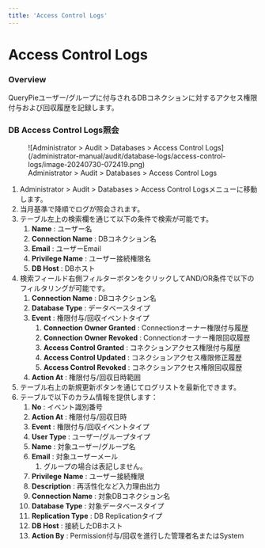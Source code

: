 ```yaml
---
title: 'Access Control Logs'
---
```


# Access Control Logs

### Overview

QueryPieユーザー/グループに付与されるDBコネクションに対するアクセス権限付与および回収履歴を記録します。

### DB Access Control Logs照会

<figure data-layout="center" data-align="center">
![Administrator &gt; Audit &gt; Databases &gt; Access Control Logs](/administrator-manual/audit/database-logs/access-control-logs/image-20240730-072419.png)
<figcaption>
Administrator &gt; Audit &gt; Databases &gt; Access Control Logs
</figcaption>
</figure>

1. Administrator &gt; Audit &gt; Databases &gt; Access Control Logsメニューに移動します。
2. 当月基準で降順でログが照会されます。
3. テーブル左上の検索欄を通じて以下の条件で検索が可能です。
    1.  **Name**  : ユーザー名
    2.  **Connection Name**  : DBコネクション名
    3.  **Email**  : ユーザーEmail
    4.  **Privilege Name**  : ユーザー接続権限名
    5.  **DB Host**  : DBホスト
4. 検索フィールド右側フィルターボタンをクリックしてAND/OR条件で以下のフィルタリングが可能です。
    1.  **Connection Name**  : DBコネクション名
    2.  **Database Type** : データベースタイプ
    3.  **Event**  : 権限付与/回収イベントタイプ
        1.  **Connection Owner Granted**  : Connectionオーナー権限付与履歴
        2.  **Connection Owner Revoked**  : Connectionオーナー権限回収履歴
        3.  **Access Control Granted**  : コネクションアクセス権限付与履歴
        4.  **Access Control Updated**  : コネクションアクセス権限修正履歴
        5.  **Access Control Revoked**  : コネクションアクセス権限回収履歴
    4.  **Action At**  : 権限付与/回収日時範囲
5. テーブル右上の新規更新ボタンを通じてログリストを最新化できます。
6. テーブルで以下のカラム情報を提供します：
    1.  **No**  : イベント識別番号
    2.  **Action At**  : 権限付与/回収日時
    3.  **Event**  : 権限付与/回収イベントタイプ
    4.  **User Type**  : ユーザー/グループタイプ
    5.  **Name**  : 対象ユーザー/グループ名
    6.  **Email**  : 対象ユーザーメール
        1. グループの場合は表記しません。
    7.  **Privilege**   **Name**  : ユーザー接続権限
    8.  **Description**  : 再活性化など入力理由出力
    9.  **Connection Name**  : 対象DBコネクション名
    10.  **Database Type**  : 対象データベースタイプ
    11.  **Replication Type**  : DB Replicationタイプ
    12.  **DB Host**  : 接続したDBホスト
    13.  **Action By**  : Permission付与/回収を進行した管理者名またはSystem
